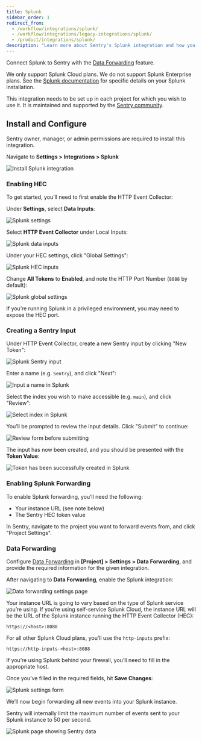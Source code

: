 ```yaml
---
title: Splunk
sidebar_order: 1
redirect_from:
  - /workflow/integrations/splunk/
  - /workflow/integrations/legacy-integrations/splunk/
  - /product/integrations/splunk/
description: "Learn more about Sentry's Splunk integration and how you can connect Splunk to Sentry with Data Forwarding."
---
```


Connect Splunk to Sentry with the [Data Forwarding](/platform-redirect/?next=/data-management/data-forwarding/) feature.

<Note>

We only support Splunk Cloud plans. We do not support Splunk Enterprise plans. See the [Splunk documentation](https://dev.splunk.com/view/event-collector/SP-CAAAE7F) for specific details on your Splunk installation.

</Note>

This integration needs to be set up in each project for which you wish to use it. It is maintained and supported by the [Sentry community](https://open.sentry.io/).

## Install and Configure

<Note>

Sentry owner, manager, or admin permissions are required to install this integration.

</Note>

Navigate to **Settings > Integrations > Splunk**

![Install Splunk integration](splunk.png)

### Enabling HEC

To get started, you’ll need to first enable the HTTP Event Collector:

Under **Settings**, select **Data Inputs**:

![Splunk settings](splunk-settings.png)

Select **HTTP Event Collector** under Local Inputs:

![Splunk data inputs](splunk-data-inputs.png)

Under your HEC settings, click "Global Settings":

![Splunk HEC inputs](splunk-hec-inputs.png)

Change **All Tokens** to **Enabled**, and note the HTTP Port Number (`8088` by default):

![Splunk global settings](splunk-hec-global-settings.png)

<Note>

If you’re running Splunk in a privileged environment, you may need to expose the HEC port.

</Note>

### Creating a Sentry Input

Under HTTP Event Collector, create a new Sentry input by clicking "New Token":

![Splunk Sentry input](splunk-new-http-input.png)

Enter a name (e.g. `Sentry`), and click "Next":

![Input a name in Splunk](splunk-new-input-name.png)

Select the index you wish to make accessible (e.g. `main`), and click "Review":

![Select index in Splunk](splunk-new-input-index.png)

You’ll be prompted to review the input details. Click "Submit" to continue:

![Review form before submitting](splunk-new-input-review.png)

The input has now been created, and you should be presented with the **Token Value**:

![Token has been successfully created in Splunk](splunk-new-input-final.png)

### Enabling Splunk Forwarding

To enable Splunk forwarding, you’ll need the following:

- Your instance URL (see note below)
- The Sentry HEC token value

In Sentry, navigate to the project you want to forward events from, and click "Project Settings".

### Data Forwarding

Configure [Data Forwarding](/platform-redirect/?next=/data-management/data-forwarding/) in **[Project] > Settings > Data Forwarding**, and provide the required information for the given integration.

After navigating to **Data Forwarding**, enable the Splunk integration:

![Data forwarding settings page](splunk-data-forwarding-setting.png)

Your instance URL is going to vary based on the type of Splunk service you’re using. If you’re using self-service Splunk Cloud, the instance URL will be the URL of the Splunk instance running the HTTP Event Collector (HEC):

```
https://<host>:8088
```

For all other Splunk Cloud plans, you’ll use the `http-inputs` prefix:

```
https://http-inputs-<host>:8088
```

If you’re using Splunk behind your firewall, you’ll need to fill in the appropriate host.

Once you’ve filled in the required fields, hit **Save Changes**:

![Splunk settings form](splunk-data-forwarding-setting-complete.png)

We’ll now begin forwarding all new events into your Splunk instance.

<Note>

Sentry will internally limit the maximum number of events sent to your Splunk instance to 50 per second.

</Note>

![Splunk page showing Sentry data](splunk-search-sentry.png)
